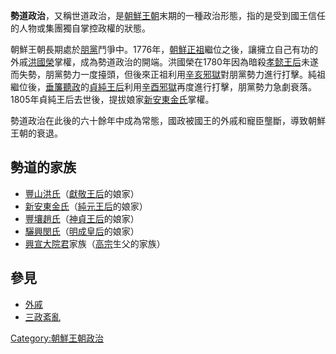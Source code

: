 {{Infobox Korean name
|hangul=勢道政治
|hanja=세도정치
|rr=sedo jeongchi
|mr=seto chŏngch'i
}}
'''勢道政治'''，又稱世道政治，是[[朝鮮王朝|朝鮮王朝]]末期的一種政治形態，指的是受到國王信任的人物或集團獨自掌控政權的狀態。

朝鮮王朝長期處於[[朋黨|朋黨]]鬥爭中。1776年，[[朝鮮正祖|朝鮮正祖]]繼位之後，讓擁立自己有功的外戚[[洪國榮|洪國榮]]掌權，成為勢道政治的開端。洪國榮在1780年因為暗殺[[孝懿王后|孝懿王后]]未遂而失勢，朋黨勢力一度擡頭，但後來正祖利用[[辛亥邪獄|辛亥邪獄]]對朋黨勢力進行打擊。純祖繼位後，[[垂簾聽政|垂簾聽政]]的[[貞純王后|貞純王后]]利用[[辛酉邪獄|辛酉邪獄]]再度進行打擊，朋黨勢力急劇衰落。1805年貞純王后去世後，提拔娘家[[新安東金氏|新安東金氏]]掌權。

勢道政治在此後的六十餘年中成為常態，國政被國王的外戚和寵臣壟斷，導致朝鮮王朝的衰退。

==勢道的家族==
*[[豐山洪氏|豐山洪氏]]（[[獻敬王后|獻敬王后]]的娘家）
*[[新安東金氏|新安東金氏]]（[[純元王后|純元王后]]的娘家）
*[[豐壤趙氏|豐壤趙氏]]（[[神貞王后|神貞王后]]的娘家）
*[[驪興閔氏|驪興閔氏]]（[[明成皇后|明成皇后]]的娘家）
*[[興宣大院君|興宣大院君]]家族（[[朝鮮高宗|高宗]]生父的家族）

==參見==
*[[外戚|外戚]]
*[[三政紊亂|三政紊亂]]

{{朝鮮王朝朋黨}}
{{朝鲜王朝历史事件}}
[[Category:朝鮮王朝政治|Category:朝鮮王朝政治]]